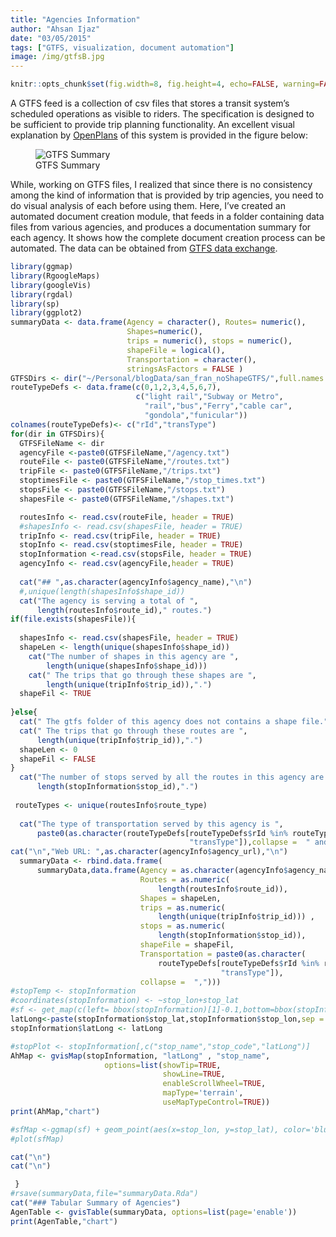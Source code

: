 ```yaml
---
title: "Agencies Information"
author: "Ahsan Ijaz"
date: "03/05/2015"
tags: ["GTFS, visualization, document automation"]
image: /img/gtfsB.jpg
---
```


```r
knitr::opts_chunk$set(fig.width=8, fig.height=4, echo=FALSE, warning=FALSE, message=FALSE, fig.align = 'center')
```

A GTFS feed is a collection of csv files that stores a transit system's scheduled operations as visible to riders. The specification is designed to be sufficient to provide trip planning functionality. An excellent visual explanation by [OpenPlans](http://blog.openplans.org/2012/08/the-openplans-guide-to-gtfs-data/) of this system is provided in the figure below:

![GTFS Summary](/img/gtfs.png)

While, working on GTFS files, I realized that since there is no consistency among the kind of information that is provided by trip agencies, you need to do visual analysis of each before using them. Here, I've created an automated document creation module, that feeds in a folder containing data files from various agencies, and produces a documentation summary for each agency. It shows how the complete document creation process can be automated. The data can be obtained from [GTFS data exchange](http://www.gtfs-data-exchange.com/agency/san-francisco-municipal-transportation-agency/).

```r
library(ggmap)
library(RgoogleMaps)
library(googleVis)
library(rgdal)
library(sp)
library(ggplot2)
summaryData <- data.frame(Agency = character(), Routes= numeric(),
                          Shapes=numeric(),
                          trips = numeric(), stops = numeric(),
                          shapeFile = logical(),
                          Transportation = character(),
                          stringsAsFactors = FALSE )
GTFSDirs <- dir("~/Personal/blogData/san_fran_noShapeGTFS/",full.names = TRUE)
routeTypeDefs <- data.frame(c(0,1,2,3,4,5,6,7),
                            c("light rail","Subway or Metro",
                              "rail","bus","Ferry","cable car",
                              "gondola","funicular"))
colnames(routeTypeDefs)<- c("rId","transType")
for(dir in GTFSDirs){
  GTFSFileName <- dir
  agencyFile <-paste0(GTFSFileName,"/agency.txt")
  routeFile <- paste0(GTFSFileName,"/routes.txt")
  tripFile <- paste0(GTFSFileName,"/trips.txt")
  stoptimesFile <- paste0(GTFSFileName,"/stop_times.txt")
  stopsFile <- paste0(GTFSFileName,"/stops.txt")
  shapesFile <- paste0(GTFSFileName,"/shapes.txt")

  routesInfo <- read.csv(routeFile, header = TRUE)
  #shapesInfo <- read.csv(shapesFile, header = TRUE)
  tripInfo <- read.csv(tripFile, header = TRUE)
  stopInfo <- read.csv(stoptimesFile, header = TRUE)
  stopInformation <-read.csv(stopsFile, header = TRUE)
  agencyInfo <- read.csv(agencyFile,header = TRUE)
    
  cat("## ",as.character(agencyInfo$agency_name),"\n")
  #,unique(length(shapesInfo$shape_id))
  cat("The agency is serving a total of ",
      length(routesInfo$route_id)," routes.")
if(file.exists(shapesFile)){
  
  shapesInfo <- read.csv(shapesFile, header = TRUE)
  shapeLen <- length(unique(shapesInfo$shape_id))
    cat("The number of shapes in this agency are ",
        length(unique(shapesInfo$shape_id)))
    cat(" The trips that go through these shapes are ",
        length(unique(tripInfo$trip_id)),".")
  shapeFil <- TRUE
 
}else{
  cat(" The gtfs folder of this agency does not contains a shape file.")
  cat(" The trips that go through these routes are ",
      length(unique(tripInfo$trip_id)),".")
  shapeLen <- 0
  shapeFil <- FALSE
}
  cat("The number of stops served by all the routes in this agency are ",
      length(stopInformation$stop_id),".")
  
 routeTypes <- unique(routesInfo$route_type)
 
  cat("The type of transportation served by this agency is ",
      paste0(as.character(routeTypeDefs[routeTypeDefs$rId %in% routeTypes,
                                        "transType"]),collapse =  " and "),".")
cat("\n","Web URL: ",as.character(agencyInfo$agency_url),"\n")
  summaryData <- rbind.data.frame(
      summaryData,data.frame(Agency = as.character(agencyInfo$agency_name),
                             Routes = as.numeric(
                                 length(routesInfo$route_id)),
                             Shapes = shapeLen,
                             trips = as.numeric(
                                 length(unique(tripInfo$trip_id))) ,
                             stops = as.numeric(
                                 length(stopInformation$stop_id)),
                             shapeFile = shapeFil,
                             Transportation = paste0(as.character(
                                 routeTypeDefs[routeTypeDefs$rId %in% routeTypes,
                                               "transType"]),
                             collapse =  ",")))
#stopTemp <- stopInformation
#coordinates(stopInformation) <- ~stop_lon+stop_lat
#sf <- get_map(c(left= bbox(stopInformation)[1]-0.1,bottom=bbox(stopInformation)[2]-0.1, right=bbox(stopInformation)[3]+0.1,top=bbox(stopInformation)[4]+0.1), maptype = "terrain", source = "google")
latLong<-paste(stopInformation$stop_lat,stopInformation$stop_lon,sep = ":")
stopInformation$latLong <- latLong

#stopPlot <- stopInformation[,c("stop_name","stop_code","latLong")]
AhMap <- gvisMap(stopInformation, "latLong" , "stop_name", 
                     options=list(showTip=TRUE,
                                  showLine=TRUE, 
                                  enableScrollWheel=TRUE,
                                  mapType='terrain', 
                                  useMapTypeControl=TRUE))
print(AhMap,"chart")

#sfMap <-ggmap(sf) + geom_point(aes(x=stop_lon, y=stop_lat), color='blue', data = stopTemp,size = 1,alpha = 0.6) + xlab("longitude") #+ ylab("lattitude") + ggtitle(paste0("Stops served by ", as.character(agencyInfo$agency_name)))
#plot(sfMap)

cat("\n")
cat("\n")

 }
#rsave(summaryData,file="summaryData.Rda")
cat("### Tabular Summary of Agencies")
AgenTable <- gvisTable(summaryData, options=list(page='enable'))
print(AgenTable,"chart")

```

